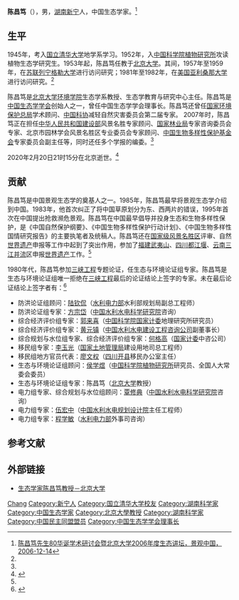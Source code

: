 {{Infobox person
| 姓名     = 陈昌笃
| 图像     = 
| 性别     = 男
| 出生日期 = 1927年1月
| 出生地点 = {{CHN-1912|湖南省}}[[新宁县|新宁县]]
| 逝世日期 = {{death date and age|2020|2|20|1927|1}}
| 逝世地点 = {{CHN}}[[北京市|北京市]]
| 國籍     = {{PRC}}
| 职业     = [[生态学|生态学]]家
| 母校     = [[国立清华大学|国立清华大学]]
| 政党     = [[中国民主同盟|中国民主同盟]]
}}
'''陈昌笃'''（{{bd|1927年|1月|2020年|2月20日|catIdx=Chen}}），男，[[湖南省|湖南]][[新宁县|新宁]]人，中国生态学家。<ref name="jgzg">[http://www.landscape.cn/edu/jz/2006/2006121454.html 陈昌笃先生80华诞学术研讨会暨北京大学2006年度生态讲坛，景观中国，2006-12-14]{{dead link|date=2018年5月 |bot=InternetArchiveBot |fix-attempted=yes }}</ref>

== 生平 ==
1945年，考入[[国立清华大学|国立清华大学]]地学系学习。1952年，入[[中国科学院植物研究所|中国科学院植物研究所]]攻读植物生态学研究生。1953年起，陈昌笃任教于[[北京大学|北京大学]]。其间，1957年至1959年，在[[苏联|苏联]][[列宁格勒大学|列宁格勒大学]]进行访问研究；1981年至1982年，在[[美国|美国]][[亚利桑那大学|亚利桑那大学]]进行访问研究。<ref name=jgzg/>

陈昌笃是[[北京大学环境学院|北京大学环境学院]]生态学系教授、生态学教育与研究中心主任。陈昌笃是[[中国生态学学会|中国生态学学会]]创始人之一，曾任中国生态学学会理事长。陈昌笃还曾任[[国家环境保护总局|国家环境保护总局]]学术顾问、[[中国科协|中国科协]]减轻自然灾害委员会第二届专家。 2007年时，陈昌笃正在担任[[中华人民共和国建设部|中华人民共和国建设部]]风景名胜专家顾问、[[国家林业局|国家林业局]]专家咨询委员会专家、北京市园林学会风景名胜区专业委员会专家顾问、[[中国生物多样性保护基金会|中国生物多样性保护基金会]]专家委员会副主任等，同时还任多个学报的编委。<ref name=jgzg/>

2020年2月20日21时15分在北京逝世。<ref>{{Cite web |title=陈昌笃先生讣告 |url=http://www.esc.org.cn/art/2020/2/21/art_240_84731.html |date=2020-02-21 |publisher=中国生态学会 |accessdate=2020-02-21 |archive-date=2020-02-21 |archive-url=https://web.archive.org/web/20200221102544/http://www.esc.org.cn/art/2020/2/21/art_240_84731.html |dead-url=no }}</ref>
==贡献==
陈昌笃是中国景观生态学的奠基人之一。1985年，陈昌笃最早将景观生态学介绍到中国。1983年，他首次纠正了将中国草原划分为东、西两片的错误，1995年首次在中国提出抢救濒危景观。陈昌笃在中国最早倡导并投身生态和生物多样性保护，是《中国自然保护纲要》、《中国生物多样性保护行动计划》、《中国生物多样性国情研究报告》的主要执笔者及统稿人。陈昌笃还在[[国家级风景名胜区|国家级风景名胜区]]评审、自然[[世界遗产|世界遗产]]申报等工作中起到了突出作用，参加了[[福建|福建]][[武夷山|武夷山]]、[[四川|四川]][[都江堰|都江堰]]、[[云南|云南]][[三江并流|三江并流]]区申报[[世界遗产|世界遗产]]工作。<ref name=jgzg/>

1980年代，陈昌笃参加[[三峡工程|三峡工程]]专题论证，任生态与环境论证组专家。陈昌笃是生态与环境论证组唯一拒绝在[[三峡工程|三峡工程]]最后的论证结论上签字的专家。未在最后论证结论上签字者有：<ref name="fhw">{{Cite web |url=http://news.ifeng.com/mainland/detail_2011_05/24/6586565_0.shtml |title=三峡工程论证20年闪回 9位专家拒绝签字，凤凰网，2011年05月24日 |accessdate=2013年5月26日 |archive-date=2011年8月30日 |archive-url=https://web.archive.org/web/20110830180216/http://news.ifeng.com/mainland/detail_2011_05/24/6586565_0.shtml |dead-url=no }}</ref>
*防洪论证组顾问：[[陆钦侃|陆钦侃]]（[[中华人民共和国水利电力部|水利电力部]]水利部规划局副总工程师）
*防洪论证组专家：[[方宗岱|方宗岱]]（[[中国水利水电科学研究院|中国水利水电科学研究院]]咨询）
*综合经济评价组专家：[[郭来喜|郭来喜]]（[[中国科学院|中国科学院]][[国家计委|国家计委]]地理研究所研究员）
*综合经济评价组专家：[[黄元镇|黄元镇]]（[[中国水利水电建设工程咨询公司|中国水利水电建设工程咨询公司]]副董事长）
*综合规划与水位组专家、综合经济评价组专家：[[何格高|何格高]]（[[国家计委|国家计委]]中咨公司）
*移民组专家：[[李玉光_(国家土地管理局)|李玉光]]（[[国家土地管理局|国家土地管理局]]建设用地司总工程师）
*移民组地方官员代表：[[廖文权|廖文权]]（[[四川|四川]][[开县|开县]]移民办公室主任）
*生态与环境论证组顾问：[[侯学煜|侯学煜]]（[[中国科学院植物研究所|中国科学院植物研究所]]研究员、全国人大常委会委员）
*生态与环境论证组专家：陈昌笃（[[北京大学|北京大学]]教授）
*电力组专家、综合规划与水位组顾问：[[覃修典|覃修典]]（[[中国水利水电科学研究院|中国水利水电科学研究院]]咨询）
*电力组专家：[[伍宏中|伍宏中]]（[[中国水利水电规划设计院|中国水利水电规划设计院]]主任工程师）
*电力组专家：[[程学敏|程学敏]]（[[中华人民共和国水利电力部|水利电力部]]外事司咨询）

== 参考文献 ==
{{reflist}}

== 外部链接 ==
* [http://www.ues.pku.edu.cn/zyrw/272739.htm 生态学家陈昌笃教授－北京大学] {{Wayback|url=http://www.ues.pku.edu.cn/zyrw/272739.htm |date=20200221100920 }}

{{Authority control}}
{{DEFAULTSORT:Chen陈}}
[[Category:陈姓|Chang]]
[[Category:新宁人|Category:新宁人]]
[[Category:国立清华大学校友|Category:国立清华大学校友]]
[[Category:湖南科学家|Category:湖南科学家]]
[[Category:中国生态学家|Category:中国生态学家]]
[[Category:北京大學教授|Category:北京大學教授]]
[[Category:湖南科学家|Category:湖南科学家]]
[[Category:中国民主同盟盟员|Category:中国民主同盟盟员]]
[[Category:中国生态学学会理事长|Category:中国生态学学会理事长]]